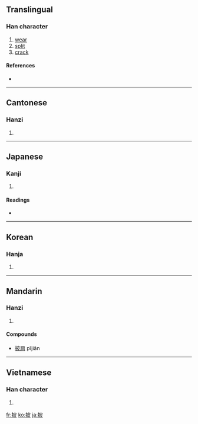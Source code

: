 ==Translingual==

===Han character===
{{Han char|rn=64|rad=手|as=05|sn=8|four=5404<sub>7</sub>|canj=手木竹水 (QDHE)|ids=⿰[[扌]][[皮]]}}

# [[wear]]
# [[split]]
# [[crack]]

====References====
* {{Han ref|kx=0422.200|dkj=11909|dj=0770.170|hdz=31861.010|uh=62AB|ud=25259|bh=A9DC|bd=43484}}

----

==Cantonese==

===Hanzi===
{{yue-hanzi|jyut=|y=pei1}}

# {{defn|Cantonese|sort=手05}}

----

==Japanese==

===Kanji===
{{ja-kanji|grade=c|rs=手05}}

# {{defn|Japanese}}

====Readings====
* {{ja-readings|on=[[ひ]] (hi)|kun=[[ひらく]] (hiraku)}}

----

==Korean==

===Hanja===
{{ko-hanja|hangeul=피|eumhun=|rv=pi|mr=p'i|y=phi}}

# {{defn|Korean|sort=手05}}

----

==Mandarin==

===Hanzi===
{{cmn-hanzi|pin=[[pī]] ([[pi1]])|wg=p'i<sup>1</sup>}}

# {{defn|Mandarin|sort=手05}}

====Compounds====
* [[披肩]] pījiān

----

==Vietnamese==

===Han character===
{{vi-hantu|[[phi]]|rs=手05}}

# {{defn|Vietnamese|sort=手05}}

[[fr:披]]
[[ko:披]]
[[ja:披]]